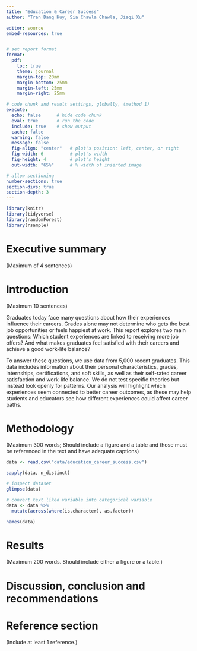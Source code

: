 ```yaml
---
title: "Education & Career Success"
author: "Tran Dang Huy, Sia Chawla Chawla, Jiaqi Xu"

editor: source
embed-resources: true


# set report format 
format:
  pdf:
    toc: true
    theme: journal
    margin-top: 20mm
    margin-bottom: 25mm
    margin-left: 25mm
    margin-right: 25mm

# code chunk and result settings, globally, (method 1)
execute: 
  echo: false      # hide code chunk
  eval: true       # run the code
  include: true    # show output
  cache: false     
  warning: false
  message: false
  fig-align: "center"   # plot's position: left, center, or right
  fig-width: 6          # plot's width
  fig-height: 4         # plot's height
  out-width: "65%"      # % width of inserted image

# allow sectioning
number-sections: true
section-divs: true
section-depth: 3
---
```



```r
library(knitr)
library(tidyverse)
library(randomForest)
library(rsample)
```


# Executive summary {#sec-summary}
(Maximum of 4 sentences)


# Introduction {#sec-intro}
(Maximum 10 sentences)


Graduates today face many questions about how their experiences influence their careers. Grades alone may not determine who gets the best job opportunities or feels happiest at work. This report explores two main questions: Which student experiences are linked to receiving more job offers? And what makes graduates feel satisfied with their careers and achieve a good work-life balance?

To answer these questions, we use data from 5,000 recent graduates. This data includes information about their personal characteristics, grades, internships, certifications, and soft skills, as well as their self-rated career satisfaction and work-life balance. We do not test specific theories but instead look openly for patterns. Our analysis will highlight which experiences seem connected to better career outcomes, as these may help students and educators see how different experiences could affect career paths.



# Methodology {#sec-method}
(Maximum 300 words; Should include a figure and a table and those must be referenced in the text and have adequate captions)


```r
data <- read.csv("data/education_career_success.csv")
```

```r
sapply(data, n_distinct)
```

```r
# inspect dataset
glimpse(data)

# convert text liked variable into categorical variable
data <- data %>%
  mutate(across(where(is.character), as.factor))
```

```r
names(data)
```

# Results {#sec-result}
(Maximum 200 words. Should include either a figure or a table.)


# Discussion, conclusion and recommendations {#sec-discuss}


# Reference section {#sec-ref}
(Include at least 1 reference.)
 
